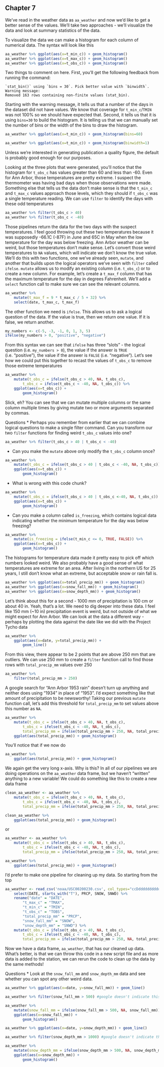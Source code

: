 
## Chapter 7



We've read in the weather data as `aa_weather` and now we'd like to get a better sense of the values. We'll take two approaches - we'll visualize the data and look at summary statistics of the data.

To visualize the data we can make a histogram for each column of numerical data. The syntax will look like this

```r
aa_weather %>% ggplot(aes(x=t_min_c)) + geom_histogram()
aa_weather %>% ggplot(aes(x=t_max_c)) + geom_histogram()
aa_weather %>% ggplot(aes(x=t_obs_c)) + geom_histogram()
```

Two things to comment on here. First, you'll get the following feedback from running the command:

```
`stat_bin()` using `bins = 30`. Pick better value with `binwidth`.
Warning message:
Removed 163 rows containing non-finite values (stat_bin).
```

Starting with the warning message, it tells us that a number of the days in the dataset did not have values. We know that coverage for `t_min_c`/`TMIN` was not 100% so we should have expected that. Second, it tells us that it is using `bins=30` to build the histogram. It is telling us that we can manually set the number of bins or the width of the bins to draw the histogram.

```r
aa_weather %>% ggplot(aes(x=t_min_c)) + geom_histogram(bins=60)
```

```r
aa_weather %>% ggplot(aes(x=t_min_c)) + geom_histogram(binwidth=1)
```

Unless we're interested in generating publication a quality figure, the default is probably good enough for our purposes.

Looking at the three plots that were generated, you'll notice that the histogram for `t_obs_c` has values greater than 60 and less than -60. Even for Ann Arbor, those temperatures are pretty extreme. I suspect the thermometer was having bad days when those observations were made. Something else that tells us the data don't make sense is that the `t_min_c` and `t_max_c` values approach those levels, which they should if `t_obs_c` was a single temperature reading. We can use `filter` to identify the days with these odd temperatures

```r
aa_weather %>% filter(t_obs_c > 40)
aa_weather %>% filter(t_obs_c < -40)
```

Those pipelines return the data for the two days with the suspect temperatures. I feel good throwing out these two temperatures because it was supposedly -66.1C (-87F) in June and 65C in May when the low temperature for the day was below freezing. Ann Arbor weather can be weird, but those temperatures don't make sense. Let's convert those weird temperatures to `NA` values, which will indicate we don't know the true value. We'll do this with two functions, one we've already seen, `mutate`, and another that builds upon the logical operators we've seen with `filter` called `ifelse`. `mutate` allows us to modify an existing column (i.e. `t_obs_c`) or to create a new column. For example, let's create a `t_max_f` column that has the maximum temperature for the day in degrees Fahrenheit. We'll add a `select` function call to make sure we can see the relevant columns.

```r
aa_weather %>%
	mutate(t_max_f = 9 * t_max_c / 5 + 32) %>%
	select(date, t_max_c, t_max_f)
```

The other function we need is `ifelse`. This allows us to ask a logical question of the data. If the value is true, then we return one value. If it is false, we return another.

```R
my_numbers <- c(-5, -3, -1, 0, 1, 3, 5)
ifelse(my_numbers > 0, "positive", "negative")
```

From this syntax we can see that `ifelse` has three "slots" - the logical question (i.e. `my_numbers > 0`), the value if the answer is `TRUE` (i.e. "positive"), the value if the answer is `FALSE` (i.e. "negative"). Let's see how we could put this together to recast the values of `t_obs_c` to remove those extreme temperatures

```r
aa_weather %>%
	mutate(t_obs_c = ifelse(t_obs_c > 40, NA, t_obs_c),
		t_obs_c = ifelse(t_obs_c < -40, NA, t_obs_c)) %>%
	ggplot(aes(x=t_obs_c)) +
		geom_histogram()
```

Slick, eh? You can see that we can mutate multiple columns or the same column multiple times by giving mutate two or more arguments separated by commas.


Questions
* Perhaps you remember from earlier that we can combine logical questions to make a single filter command. Can you transform our two `filter` functions for finding weird `t_obs_c` values into one?

```r
aa_weather %>% filter(t_obs_c > 40 | t_obs_c < -40)
```

* Can you make the `mutate` above only modify the `t_obs_c` column once?

```r
aa_weather %>%
	mutate(t_obs_c = ifelse(t_obs_c > 40 | t_obs_c < -40, NA, t_obs_c)) %>%
	ggplot(aes(x=t_obs_c)) +
		geom_histogram()
```

* What is wrong with this code chunk?

```r
aa_weather %>%
	mutate(t_obs_c = ifelse(t_obs_c > 40 | t_obs_c <-40, NA, t_obs_c)) %>%
	ggplot(aes(x=t_obs_c)) +
		geom_histogram()
```

* Can you make a column called `is_freezing`, which contains logical data indicating whether the minimum temperature for the day was below freezing?

```r
aa_weather %>%
	mutate(is_freezing = ifelse(t_min_c <= 0, TRUE, FALSE)) %>%
	ggplot(aes(x=t_obs_c)) +
		geom_histogram()
```



The histograms for temperature data made it pretty easy to pick off which numbers looked weird. We also probably have a good sense of what temperatures are extreme for an area. After living in the northern US for 25 years, I still don't know what an extreme, but acceptable snow or rain fall is.

```r
aa_weather %>% ggplot(aes(x=total_precip_mm)) + geom_histogram()
aa_weather %>% ggplot(aes(x=snow_fall_mm)) + geom_histogram()
aa_weather %>% ggplot(aes(x=snow_depth_mm)) + geom_histogram()
```

Let's think about this for a second - 1000 mm of precipitation is 100 cm or about 40 in. Yeah, that's a lot. We need to dig deeper into these data. I feel like 150 mm (~10 in) precipitation event is weird, but not outside of what we might expect for Ann Arbor. We can look at the data a different way - perhaps by plotting the data against the date like we did with the Project Tycho data

```r
aa_weather %>%
	ggplot(aes(x=date, y=total_precip_mm)) +
		geom_line()
```

From this view, there appear to be 2 points that are above 250 mm that are outliers. We can use 250 mm to create a `filter` function call to find those rows with `total_precip_mm` values over 250

```r
aa_weather %>%
	filter(total_precip_mm > 250)
```

A google search for "Ann Arbor 1953 rain" doesn't turn up anything and neither does using "1934" in place of "1953". I'd expect something like that amount of precipitation to be newsworthy! Taking our previous `mutate` function call, let's add this threshold for `total_precip_mm` to set values above this number as `NA`.


```r
aa_weather %>%
	mutate(t_obs_c = ifelse(t_obs_c > 40, NA, t_obs_c),
		t_obs_c = ifelse(t_obs_c < -40, NA, t_obs_c),
		total_precip_mm = ifelse(total_precip_mm > 250, NA, total_precip_mm)) %>%
	ggplot(aes(total_precip_mm)) + geom_histogram()
```

You'll notice that if we now do

```r
aa_weather %>%
	ggplot(aes(total_precip_mm)) + geom_histogram()
```

We again get the very long x-axis. Why is this? In all of our pipelines we are doing operations on the `aa_weather` data frame, but we haven't "written" anything to a new variable! We could do something like this to create a new data frame

```r
clean_aa_weather <- aa_weather %>%
	mutate(t_obs_c = ifelse(t_obs_c > 40, NA, t_obs_c),
		t_obs_c = ifelse(t_obs_c < -40, NA, t_obs_c),
		total_precip_mm = ifelse(total_precip_mm > 250, NA, total_precip_mm))

clean_aa_weather %>%
	ggplot(aes(total_precip_mm)) + geom_histogram()
```

or

```r
aa_weather <- aa_weather %>%
	mutate(t_obs_c = ifelse(t_obs_c > 40, NA, t_obs_c),
		t_obs_c = ifelse(t_obs_c < -40, NA, t_obs_c),
		total_precip_mm = ifelse(total_precip_mm > 250, NA, total_precip_mm))

aa_weather %>%
	ggplot(aes(total_precip_mm)) + geom_histogram()
```

I'd prefer to make one pipeline for cleaning up my data. So starting from the top

```r
aa_weather <- read_csv('noaa/USC00200230.csv', col_types="ccDdddddddddd") %>%
	select(DATE, starts_with("T"), PRCP, SNOW, SNWD) %>%
	rename("date" = "DATE",
		"t_max_c" = "TMAX",
		"t_min_c" = "TMIN",
		"t_obs_c" = "TOBS",
		"total_precip_mm" = "PRCP",
		"snow_fall_mm" = "SNOW",
		"snow_depth_mm" = "SNWD") %>%
	mutate(t_obs_c = ifelse(t_obs_c > 40, NA, t_obs_c),
		t_obs_c = ifelse(t_obs_c < -40, NA, t_obs_c),
		total_precip_mm = ifelse(total_precip_mm > 250, NA, total_precip_mm))
```

Now we have a data frame, `aa_weather`, that has our cleaned up data. What's better, is that we can throw this code in a new script file and as more data is added to the station, we can rerun the code to clean up the data by the same methods!


Questions
* Look at the `snow_fall_mm` and `snow_depth_mm` data and see whether you can spot any other weird data.

```r
aa_weather %>% ggplot(aes(x=date, y=snow_fall_mm)) + geom_line()

aa_weather %>% filter(snow_fall_mm > 500) #google doesn't indicate this is correct

aa_weather %>%
	mutate(snow_fall_mm = ifelse(snow_fall_mm > 500, NA, snow_fall_mm)) %>%
	ggplot(aes(x=snow_fall_mm)) +
		geom_histogram()
```


```r
aa_weather %>% ggplot(aes(x=date, y=snow_depth_mm)) + geom_line()

aa_weather %>% filter(snow_depth_mm > 1000) #google doesn't indicate this is correct

aa_weather %>%
	mutate(snow_depth_mm = ifelse(snow_depth_mm > 500, NA, snow_depth_mm)) %>%
	ggplot(aes(x=snow_depth_mm)) +
		geom_histogram()
```
